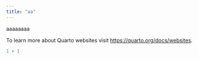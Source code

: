 ```yaml
---
title: "aa"
---
```


aaaaaaaa

To learn more about Quarto websites visit <https://quarto.org/docs/websites>.

```r
1 + 1
```
